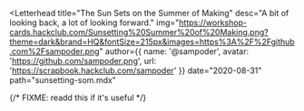 
<Letterhead
  title="The Sun Sets on the Summer of Making"
  desc="A bit of looking back, a lot of looking forward."
  img="https://workshop-cards.hackclub.com/Sunsetting%20Summer%20of%20Making.png?theme=dark&brand=HQ&fontSize=215px&images=https%3A%2F%2Fgithub.com%2Fsampoder.png"
  author={{
    name: '@sampoder',
    avatar: 'https://github.com/sampoder.png',
    url: 'https://scrapbook.hackclub.com/sampoder'
  }}
  date="2020-08-31"
  path="sunsetting-som.mdx"
>
  {/* FIXME: readd this if it's useful */}
</Letterhead>
